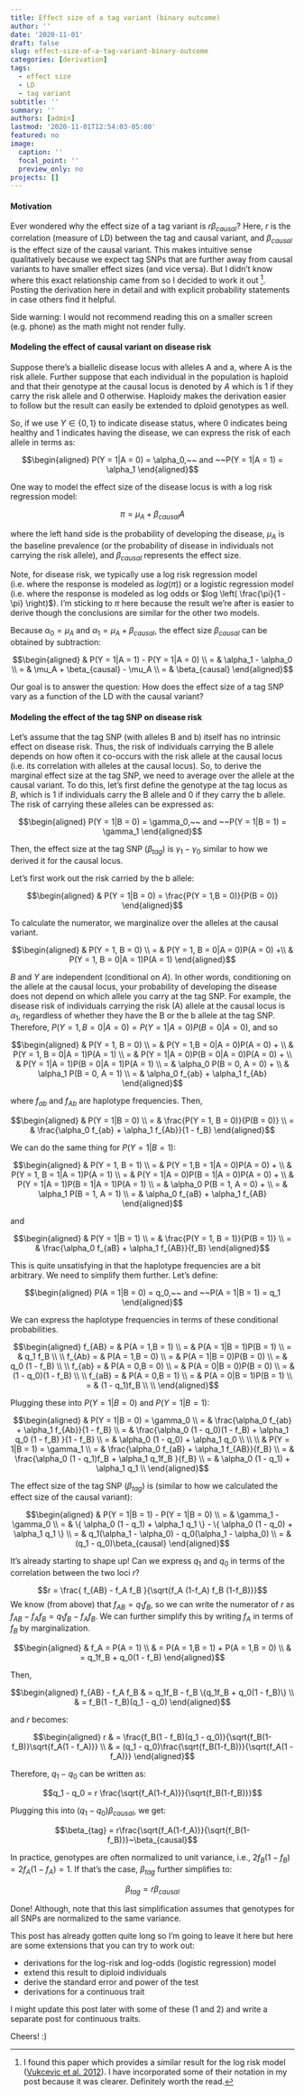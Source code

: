 ```yaml
---
title: Effect size of a tag variant (binary outcome)
author: ''
date: '2020-11-01'
draft: false
slug: effect-size-of-a-tag-variant-binary-outcome
categories: [derivation]
tags:
  - effect size
  - LD
  - tag variant
subtitle: ''
summary: ''
authors: [admin]
lastmod: '2020-11-01T12:54:03-05:00'
featured: no
image:
  caption: ''
  focal_point: ''
  preview_only: no
projects: []
---
```


#### Motivation

Ever wondered why the effect size of a tag variant is $r\beta_{causal}$? Here, $r$ is the correlation (measure of LD) between the tag and causal variant, and $\beta_{causal}$ is the effect size of the causal variant. This makes intuitive sense qualitatively because we expect tag SNPs that are further away from causal variants to have smaller effect sizes (and vice versa). But I didn't know where this exact relationship came from so I decided to work it out [^1]. Posting the derivation here in detail and with explicit probability statements in case others find it helpful.

Side warning: I would not recommend reading this on a smaller screen (e.g. phone) as the math might not render fully.

#### Modeling the effect of causal variant on disease risk

Suppose there's a biallelic disease locus with alleles A and a, where A is the risk allele. Further suppose that each individual in the population is haploid and that their genotype at the causal locus is denoted by $A$ which is 1 if they carry the risk allele and 0 otherwise. Haploidy makes the derivation easier to follow but the result can easily be extended to dploid genotypes as well.

So, if we use $Y \in \{0,1\}$ to indicate disease status, where 0 indicates being healthy and 1 indicates having the disease, we can express the risk of each allele in terms as:

$$\begin{aligned}
P(Y = 1|A = 0) = \alpha_0,~~ and ~~P(Y = 1|A = 1) = \alpha_1
\end{aligned}$$

One way to model the effect size of the disease locus is with a log risk regression model:

$$\pi =\mu_A + \beta_{causal} A$$

where the left hand side is the probability of developing the disease, $\mu_A$ is the baseline prevalence (or the probability of disease in individuals not carrying the risk allele), and $\beta_{causal}$ represents the effect size.

Note, for disease risk, we typically use a log risk regression model (i.e. where the response is modeled as $log \left( \pi \right)$) or a logistic regression model (i.e. where the response is modeled as log odds or $log \left( \frac{\pi}{1 - \pi} \right)$). I'm sticking to $\pi$ here because the result we're after is easier to derive though the conclusions are similar for the other two models.

Because $\alpha_0 = \mu_A$ and $\alpha_1 = \mu_A + \beta_{causal}$, the effect size $\beta_{causal}$ can be obtained by subtraction:

$$\begin{aligned}
& P(Y = 1|A = 1) - P(Y = 1|A = 0) \\
= & \alpha_1 - \alpha_0 \\
= &  \mu_A + \beta_{causal} - \mu_A \\
= & \beta_{causal}
\end{aligned}$$

Our goal is to answer the question: How does the effect size of a tag SNP vary as a function of the LD with the causal variant? 

#### Modeling the effect of the tag SNP on disease risk

Let's assume that the tag SNP (with alleles B and b) itself has no intrinsic effect on disease risk. Thus, the risk of individuals carrying the B allele depends on how often it co-occurs with the risk allele at the causal locus (i.e. its correlation with alleles at the causal locus). So, to derive the marginal effect size at the tag SNP, we need to average over the allele at the causal variant. To do this, let's first define the genotype at the tag locus as $B$, which is 1 if individuals carry the B allele and 0 if they carry the b allele. The risk of carrying these alleles can be expressed as:

$$\begin{aligned}
P(Y = 1|B = 0) = \gamma_0,~~ and ~~P(Y = 1|B = 1) = \gamma_1
\end{aligned}$$

Then, the effect size at the tag SNP ($\beta_{tag}$) is $\gamma_1 - \gamma_0$ similar to how we derived it for the causal locus.

Let's first work out the risk carried by the b allele:

$$\begin{aligned}
& P(Y = 1|B = 0) = \frac{P(Y = 1,B = 0)}{P(B = 0)}
\end{aligned}$$

To calculate the numerator, we marginalize over the alleles at the causal variant.

$$\begin{aligned}
& P(Y = 1, B = 0) \\
= & P(Y = 1, B = 0|A = 0)P(A = 0) +\\
 & P(Y = 1, B = 0|A = 1)P(A = 1)
\end{aligned}$$

$B$ and $Y$ are independent (conditional on $A$). In other words, conditioning on the allele at the causal locus, your probability of developing the disease does not depend on which allele you carry at the tag SNP. For example, the disease risk of individuals carrying the risk (A) allele at the causal locus is $\alpha_1$, regardless of whether they have the B or the b allele at the tag SNP. Therefore, $P(Y = 1, B = 0|A = 0) = P(Y = 1|A = 0)P(B = 0|A = 0)$, and so

$$\begin{aligned}
& P(Y = 1, B = 0) \\
= & P(Y = 1,B = 0|A = 0)P(A = 0) + \\
 & P(Y = 1, B = 0|A = 1)P(A = 1) \\
= & P(Y = 1|A = 0)P(B = 0|A = 0)P(A = 0) + \\
 & P(Y = 1|A = 1)P(B = 0|A = 1)P(A = 1) \\
= & \alpha_0 P(B = 0, A = 0) + \\
 & \alpha_1 P(B = 0, A = 1) \\
= & \alpha_0 f_{ab} + \alpha_1 f_{Ab}
\end{aligned}$$

where $f_{ab}$ and $f_{Ab}$ are haplotype frequencies. Then, 

$$\begin{aligned}
& P(Y = 1|B = 0) \\
= & \frac{P(Y = 1, B = 0)}{P(B = 0)} \\
= & \frac{\alpha_0 f_{ab} + \alpha_1 f_{Ab}}{1 - f_B}
\end{aligned}$$

We can do the same thing for $P(Y = 1|B = 1)$:

$$\begin{aligned}
& P(Y = 1, B = 1) \\
= & P(Y = 1,B = 1|A = 0)P(A = 0) + \\
 & P(Y = 1, B = 1|A = 1)P(A = 1) \\
= & P(Y = 1|A = 0)P(B = 1|A = 0)P(A = 0) + \\
 & P(Y = 1|A = 1)P(B = 1|A = 1)P(A = 1) \\
= & \alpha_0 P(B = 1, A = 0) + \\
= & \alpha_1 P(B = 1, A = 1) \\
= & \alpha_0 f_{aB} + \alpha_1 f_{AB}
\end{aligned}$$

and 

$$\begin{aligned}
& P(Y = 1|B = 1) \\
= & \frac{P(Y = 1, B = 1)}{P(B = 1)} \\
= & \frac{\alpha_0 f_{aB} + \alpha_1 f_{AB}}{f_B}
\end{aligned}$$

This is quite unsatisfying in that the haplotype frequencies are a bit arbitrary. We need to simplify them further. Let's define:

$$\begin{aligned}
P(A = 1|B = 0) = q_0,~~ and ~~P(A = 1|B = 1) = q_1
\end{aligned}$$

We can express the haplotype frequencies in terms of these conditional probabilities.

$$\begin{aligned}
f_{AB} = & P(A = 1,B = 1) \\
= & P(A = 1|B = 1)P(B = 1) \\
= & q_1 f_B \\
\\
f_{Ab} = & P(A = 1,B = 0) \\
= & P(A = 1|B = 0)P(B = 0) \\
= & q_0 (1 - f_B) \\
\\
f_{ab} = & P(A = 0,B = 0) \\
= & P(A = 0|B = 0)P(B = 0) \\
= & (1 - q_0)(1 - f_B) \\
\\
f_{aB} = & P(A = 0,B = 1) \\
= & P(A = 0|B = 1)P(B = 1) \\
= & (1 - q_1)f_B \\
\\
\end{aligned}$$

Plugging these into $P(Y = 1| B = 0)$ and $P(Y = 1|B = 1)$:

$$\begin{aligned}
& P(Y = 1|B = 0) = \gamma_0 \\
= & \frac{\alpha_0 f_{ab} + \alpha_1 f_{Ab}}{1 - f_B} \\
= & \frac{\alpha_0 (1 - q_0)(1 - f_B) + \alpha_1 q_0 (1 - f_B) }{1 - f_B} \\
= & \alpha_0 (1 - q_0) + \alpha_1 q_0 \\
\\
\\
& P(Y = 1|B = 1) = \gamma_1 \\
= & \frac{\alpha_0 f_{aB} + \alpha_1 f_{AB}}{f_B} \\
= & \frac{\alpha_0 (1 - q_1)f_B + \alpha_1 q_1f_B }{f_B} \\
= & \alpha_0 (1 - q_1) + \alpha_1 q_1 \\
\end{aligned}$$


The effect size of the tag SNP ($\beta_{tag}$) is (similar to how we calculated the effect size of the causal variant):

$$\begin{aligned}
& P(Y = 1|B = 1) - P(Y = 1|B = 0) \\
= & \gamma_1 -\gamma_0 \\
= & \{ \alpha_0 (1 - q_1) + \alpha_1 q_1 \} - \{ \alpha_0 (1 - q_0) + \alpha_1 q_1 \} \\
= & q_1(\alpha_1 - \alpha_0) - q_0(\alpha_1 - \alpha_0) \\
= & (q_1 - q_0)\beta_{causal}
\end{aligned}$$

It's already starting to shape up! Can we express $q_1$ and $q_0$ in terms of the correlation between the two loci $r$?

$$r = \frac{ f_{AB} - f_A f_B }{\sqrt{f_A (1-f_A) f_B (1-f_B)}}$$
We know (from above) that $f_{AB} = q_1 f_B$, so we can write the numerator of $r$ as $f_{AB} - f_A f_B = q_1 f_B - f_A f_B$. We can further simplify this by writing $f_A$ in terms of $f_B$ by marginalization.

$$\begin{aligned}
& f_A = P(A = 1) \\
& = P(A = 1,B = 1) + P(A = 1,B = 0) \\
& = q_1f_B + q_0(1 - f_B)
\end{aligned}$$

Then, 

$$\begin{aligned}
f_{AB} - f_A f_B & = q_1f_B - f_B \{q_1f_B + q_0(1 - f_B)\} \\
& = f_B(1 - f_B)(q_1 - q_0)
\end{aligned}$$

and $r$ becomes:

$$\begin{aligned}
r & = \frac{f_B(1 - f_B)(q_1 - q_0)}{\sqrt{f_B(1-f_B)}\sqrt{f_A(1 - f_A)}} \\
& = (q_1 - q_0)\frac{\sqrt{f_B(1-f_B)}}{\sqrt{f_A(1 - f_A)}}
\end{aligned}$$


Therefore, $q_1 - q_0$ can be written as:

$$q_1 - q_0 = r \frac{\sqrt{f_A(1-f_A)}}{\sqrt{f_B(1-f_B)}}$$

Plugging this into $(q_1 - q_0) \beta_{causal}$, we get:

$$\beta_{tag} = r\frac{\sqrt{f_A(1-f_A)}}{\sqrt{f_B(1-f_B)}}~\beta_{causal}$$

In practice, genotypes are often normalized to unit variance, i.e., $2f_B(1-f_B) = 2f_A(1-f_A) = 1$. If that's the case, $\beta_{tag}$ further simplifies to:

$$\beta_{tag} = r\beta_{causal}$$

Done! Although, note that this last simplification assumes that genotypes for all SNPs are normalized to the same variance.

This post has already gotten quite long so I'm going to leave it here but here are some extensions that you can try to work out:

* derivations for the log-risk and log-odds (logistic regression) model
* extend this result to diploid individuals
* derive the standard error and power of the test
* derivations for a continuous trait

I might update this post later with some of these (1 and 2) and write a separate post for continuous traits.

Cheers! :)

[^1]: I found this paper which provides a similar result for the log risk model ([Vukcevic et al. 2012](https://onlinelibrary.wiley.com/doi/full/10.1002/gepi.20576)). I have incorporated some of their notation in my post because it was clearer. Definitely worth the read. 



